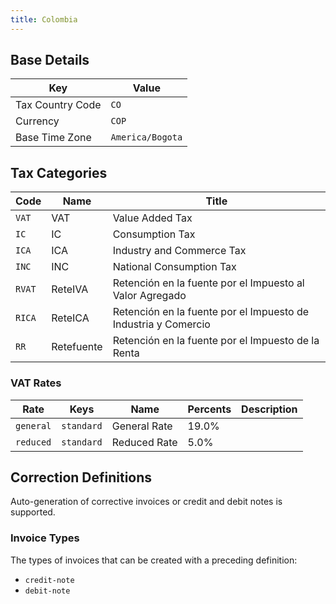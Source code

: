 ```yaml
---
title: Colombia
---
```


## Base Details

| Key | Value |
| --- | ----- |
| Tax Country Code | <code>CO</code> |
| Currency | <code>COP</code> |
| Base Time Zone | <code>America/Bogota</code> |

## Tax Categories

| Code | Name | Title |
| ---- | ---- | ----- |
| <code>VAT</code> | VAT | Value Added Tax |
| <code>IC</code> | IC | Consumption Tax |
| <code>ICA</code> | ICA | Industry and Commerce Tax |
| <code>INC</code> | INC | National Consumption Tax |
| <code>RVAT</code> | ReteIVA | Retención en la fuente por el Impuesto al Valor Agregado |
| <code>RICA</code> | ReteICA | Retención en la fuente por el Impuesto de Industria y Comercio |
| <code>RR</code> | Retefuente | Retención en la fuente por el Impuesto de la Renta |

### VAT Rates

| Rate | Keys | Name | Percents | Description |
| ---- | ---- | ---- | -------- | ----------- |
| <code>general</code> | <code>standard</code> | General Rate | 19.0% |  |
| <code>reduced</code> | <code>standard</code> | Reduced Rate | 5.0% |  |

## Correction Definitions

Auto-generation of corrective invoices or credit and debit notes is
supported.

### Invoice Types

The types of invoices that can be created with a preceding definition:
- <code>credit-note</code>
- <code>debit-note</code>